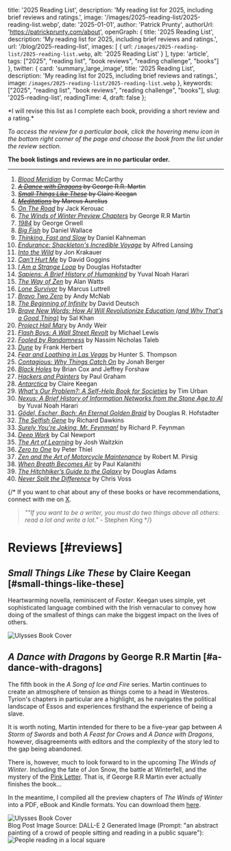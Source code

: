 
  title: '2025 Reading List',
  description: 'My reading list for 2025, including brief reviews and ratings.',
  image: '/images/2025-reading-list/2025-reading-list.webp',
  date: '2025-01-01',
  author: 'Patrick Prunty',
  authorUrl: 'https://patrickprunty.com/about',
  openGraph: {
    title: '2025 Reading List',
    description: 'My reading list for 2025, including brief reviews and ratings.',
    url: '/blog/2025-reading-list',
    images: [
      {
        url: `/images/2025-reading-list/2025-reading-list.webp`,
        alt: '2025 Reading List'
      }
    ],
    type: 'article',
    tags: ["2025", "reading list", "book reviews", "reading challenge", "books"]
  },
  twitter: {
    card: 'summary_large_image',
    title: '2025 Reading List',
    description: 'My reading list for 2025, including brief reviews and ratings.',
    image: `/images/2025-reading-list/2025-reading-list.webp`
  },
  keywords: ["2025", "reading list", "book reviews", "reading challenge", "books"],
  slug: '2025-reading-list',
  readingTime: 4,
  draft: false
};

<Admonition type="info" title="Note">
*I will revise this list as I complete each book, providing a short review and a rating.*

*To access the review for a particular book, click the hovering menu icon in the bottom right corner of the page and
choose the book from the list under the review section.*

**The book listings and reviews are in no particular order.**
</Admonition>

***

1. *[Blood Meridian](https://en.wikipedia.org/wiki/Blood_Meridian)* by Cormac McCarthy
2. <del>*[A Dance with Dragons](https://en.wikipedia.org/wiki/A_Dance_with_Dragons)* by George R.R. Martin</del>
3. <del>*[Small Things Like These](https://en.wikipedia.org/wiki/Small_Things_Like_These)* by Claire Keegan</del>
4. <del>*[Meditations](https://en.wikipedia.org/wiki/Meditations)* by Marcus Aurelius</del>
5. [*On The Road*](https://en.wikipedia.org/wiki/On_the_Road) by Jack Kerouac
6. [*The Winds of Winter Preview Chapters*](/downloads/The%20Winds%20of%20Winter%20(Preview%20Chapters)%20-%20by%20George%20R.R%20Martin%20Compiled%20by%20Patrick%20P.pdf) by George R.R Martin
7. [*1984*](https://en.wikipedia.org/wiki/Nineteen_Eighty-Four) by George Orwell
8. [*Big Fish*](https://en.wikipedia.org/wiki/Big_Fish) by Daniel Wallace
9. [*Thinking, Fast and Slow*](https://en.wikipedia.org/wiki/Thinking,_Fast_and_Slow) by Daniel Kahneman
10. [*Endurance: Shackleton's Incredible Voyage*](https://en.wikipedia.org/wiki/Endurance:_Shackleton%27s_Incredible_Voyage) by Alfred Lansing
11. [*Into the Wild*](https://en.wikipedia.org/wiki/Into_the_Wild_(book)) by Jon Krakauer
12. [*Can't Hurt Me*](https://en.wikipedia.org/wiki/Can%27t_Hurt_Me) by David Goggins
13. [*I Am a Strange Loop*](https://en.wikipedia.org/wiki/I_Am_a_Strange_Loop) by Douglas Hofstadter
14. [*Sapiens: A Brief History of Humankind*](https://en.wikipedia.org/wiki/Sapiens:_A_Brief_History_of_Humankind) by Yuval Noah Harari
15. [*The Way of Zen*](https://en.wikipedia.org/wiki/The_Way_of_Zen) by Alan Watts
16. [*Lone Survivor*](https://en.wikipedia.org/wiki/Lone_Survivor_(book)) by Marcus Luttrell
17. [*Bravo Two Zero*](https://en.wikipedia.org/wiki/Bravo_Two_Zero) by Andy McNab
18. [*The Beginning of Infinity*](https://en.wikipedia.org/wiki/The_Beginning_of_Infinity) by David Deutsch
19. [*Brave New Words: How AI Will Revolutionize Education (and Why That's a Good Thing)*](https://www.amazon.co.uk/Brave-New-Words-Revolutionize-Education/dp/0593656954) by Sal Khan
20. [*Project Hail Mary*](https://en.wikipedia.org/wiki/Project_Hail_Mary) by Andy Weir
21. [*Flash Boys: A Wall Street Revolt*](https://en.wikipedia.org/wiki/Flash_Boys) by Michael Lewis
22. [*Fooled by Randomness*](https://en.wikipedia.org/wiki/Fooled_by_Randomness) by Nassim Nicholas Taleb
23. [*Dune*](https://en.wikipedia.org/wiki/Dune_(novel)) by Frank Herbert
24. [*Fear and Loathing in Las Vegas*](https://en.wikipedia.org/wiki/Fear_and_Loathing_in_Las_Vegas) by Hunter S. Thompson
25. [*Contagious: Why Things Catch On*](https://en.wikipedia.org/wiki/Contagious:_How_to_Build_Word_of_Mouth_in_the_Digital_Age) by Jonah Berger
26. [*Black Holes*](https://www.goodreads.com/book/show/58587868-black-holes) by Brian Cox and Jeffrey Forshaw
27. [*Hackers and Painters*](https://en.wikipedia.org/wiki/Hackers_%26_Painters) by Paul Graham
28. [*Antarctica*](https://www.goodreads.com/book/show/492459.Antarctica) by Claire Keegan
29. [*What's Our Problem?: A Self-Help Book for Societies*](https://www.goodreads.com/book/show/102146148-what-s-our-problem) by Tim Urban
30. [*Nexus: A Brief History of Information Networks from the Stone Age to AI*](https://www.goodreads.com/book/show/204927599-nexus) by Yuval Noah Harari
31. [*Gödel, Escher, Bach: An Eternal Golden Braid*](https://en.wikipedia.org/wiki/G%C3%B6del,_Escher,_Bach) by Douglas R. Hofstadter
32. [*The Selfish Gene*](https://en.wikipedia.org/wiki/The_Selfish_Gene) by Richard Dawkins
34. [*Surely You’re Joking, Mr. Feynman!*](https://en.wikipedia.org/wiki/Surely_You%27re_Joking,_Mr._Feynman!) by Richard P. Feynman
35. [*Deep Work*](https://en.wikipedia.org/wiki/Deep_Work) by Cal Newport
36. [*The Art of Learning*](https://en.wikipedia.org/wiki/The_Art_of_Learning) by Josh Waitzkin
37. [*Zero to One*](https://en.wikipedia.org/wiki/Zero_to_One) by Peter Thiel
38. [*Zen and the Art of Motorcycle Maintenance*](https://en.wikipedia.org/wiki/Zen_and_the_Art_of_Motorcycle_Maintenance) by Robert M. Pirsig
39. [*When Breath Becomes Air*](https://en.wikipedia.org/wiki/When_Breath_Becomes_Air) by Paul Kalanithi
40. [*The Hitchhiker’s Guide to the Galaxy*](https://en.wikipedia.org/wiki/The_Hitchhiker%27s_Guide_to_the_Galaxy) by Douglas Adams
41. [*Never Split the Difference*](https://en.wikipedia.org/wiki/Never_Split_the_Difference) by Chris Voss

{/*
If you want to chat about any of these
books or have recommendations, connect with me on [X](https://twitter.com/pprunty_).

> *""If you want to be a writer, you must do two things above all others: read a lot and write a lot."* - Stephen King
*/}

# Reviews [#reviews]

## *Small Things Like These* by Claire Keegan [#small-things-like-these]

Heartwarming novella, reminiscent of *Foster*. Keegan uses simple, yet sophisticated language combined with the Irish
vernacular to convey how doing of the smallest of things can make the biggest impact on the lives of others.

<div className="justify-center flex">
<Image
src="/images/2025-reading-list/stlt.png"
alt="Ulysses Book Cover"
className="bg-gray-100 block mr-8"
width={160}
height={160}
/>
<StarRating initialValue={4} />
</div>

## *A Dance with Dragons* by George R.R Martin [#a-dance-with-dragons]

The fifth book in the *A Song of Ice and Fire* series. Martin continues to create an atmosphere of tension as things come
to a head in Westeros. Tyrion's chapters in particular are a highlight, as he navigates the political landscape of Essos
and experiences firsthand the experience of being a slave.

It is worth noting, Martin intended for there to be a five-year gap between *A Storm of Swords* and both
*A Feast for Crows* and *A Dance with Dragons*, however, disagreements with editors and the complexity of the story led to
the gap being abandoned.

There is, however, much to look forward to in the upcoming *The Winds of Winter*. Including the fate of Jon Snow, the
battle at Winterfell, and the mystery of the [Pink Letter](https://www.youtube.com/watch?v=T-j01uhSdGo). That is, if George R.R Martin ever actually finishes the book...

In the meantime, I compiled all the preview chapters of *The Winds of Winter* into a PDF, eBook and Kindle formats. You
can download them [here](/blog/the-winds-of-winter-preview-chapters-free-ebook-kindle-and-pdf-download).

<div className="justify-center flex">
<Image
src="/images/2025-reading-list/adwd.png"
alt="Ulysses Book Cover"
className="bg-gray-100 block mr-10"
width={160}
height={160}
/>
<StarRating initialValue={4} />
</div>

<FootNotes>
  <FootNote>Blog Post Image Source: DALL-E 2 Generated Image (Prompt: "an abstract painting of a crowd of people sitting and reading in a public square"):</FootNote>
  <Image className="py-2" src="/images/2025-reading-list/2025-reading-list.webp" alt="People reading in a local square" width={200} height={200}/>
</FootNotes>